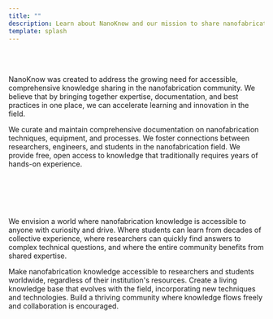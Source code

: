 ```yaml
---
title: ""
description: Learn about NanoKnow and our mission to share nanofabrication knowledge
template: splash
---
```



<div id="about"></div>

<Section title='<span style="color: #1354A2;">About</span> <span style="color: #FFC500;">NanoKnow</span>' description="Building a knowledge hub for the nanofabrication community" titleClass="text-7xl">

<div style="margin-top: 4rem;"></div>

<div class="prose dark:prose-invert max-w-4xl mx-auto mb-16 text-lg text-center">

NanoKnow was created to address the growing need for accessible, comprehensive knowledge sharing in the nanofabrication community. We believe that by bringing together expertise, documentation, and best practices in one place, we can accelerate learning and innovation in the field.

</div>

<Grid columns={3}>
  <Card title="Knowledge Sharing" icon="open-book" iconColor="#1354A2">
    We curate and maintain comprehensive documentation on nanofabrication techniques, equipment, and processes.
  </Card>
  
  <Card title="Community Building" icon="seti:folder" iconColor="#FFC500">
    We foster connections between researchers, engineers, and students in the nanofabrication field.
  </Card>
  
  <Card title="Open Access" icon="link" iconColor="#1354A2">
    We provide free, open access to knowledge that traditionally requires years of hands-on experience.
  </Card>
</Grid>

</Section>

<div id="vision" style="margin-top: 6rem;"></div>

<Section title='<span style="color: #1354A2;">The Vision of</span> <span style="color: #FFC500;">NanoKnow</span>' description="Democratizing nanofabrication knowledge for everyone" titleClass="text-7xl">

<div style="margin-top: 4rem;"></div>

<div class="prose dark:prose-invert max-w-4xl mx-auto mb-16 text-lg text-center">

We envision a world where nanofabrication knowledge is accessible to anyone with curiosity and drive. Where students can learn from decades of collective experience, where researchers can quickly find answers to complex technical questions, and where the entire community benefits from shared expertise.

</div>

<Grid columns={3}>
  <Card title="Global Access" icon="rocket" iconColor="#1354A2">
    Make nanofabrication knowledge accessible to researchers and students worldwide, regardless of their institution's resources.
  </Card>
  
  <Card title="Continuous Learning" icon="seti:notebook" iconColor="#FFC500">
    Create a living knowledge base that evolves with the field, incorporating new techniques and technologies.
  </Card>
  
  <Card title="Community Growth" icon="puzzle" iconColor="#1354A2">
    Build a thriving community where knowledge flows freely and collaboration is encouraged.
  </Card>
</Grid>

</Section>
